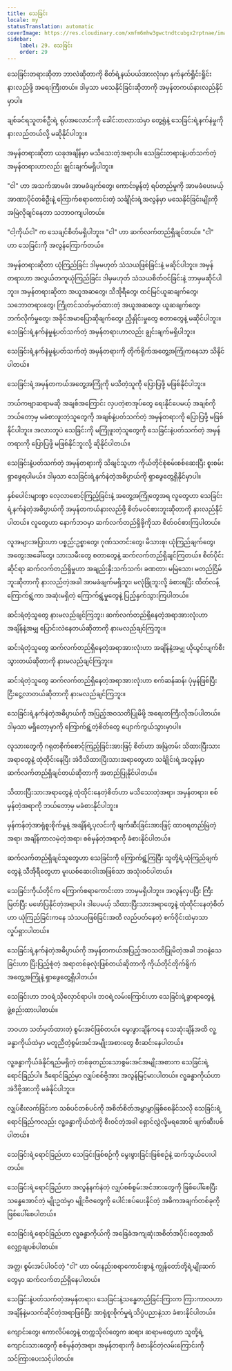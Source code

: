 ```yaml
---
title: သေခြင်း
locale: my
statusTranslation: automatic
coverImage: https://res.cloudinary.com/xmfm6mhw3gwctndtcubgx2rptnae/image/upload/v1740337243/small_cover_educacion_fundamental_a051170f1c.webp
sidebar:
    label: 29. သေခြင်း
    order: 29
---
```

သေခြင်းတရားဆိုတာ ဘာလဲဆိုတာကို စိတ်ရဲ့နယ်ပယ်အားလုံးမှာ နက်နက်ရှိုင်းရှိုင်းနားလည်ဖို့ အရေးကြီးတယ်။ ဒါမှသာ မသေနိုင်ခြင်းဆိုတာကို အမှန်တကယ်နားလည်နိုင်မှာပါ။

ချစ်ခင်ရသူတစ်ဦးရဲ့ ရုပ်အလောင်းကို ခေါင်းတလားထဲမှာ တွေ့ရုံနဲ့ သေခြင်းရဲ့နက်နဲမှုကို နားလည်တယ်လို့ မဆိုနိုင်ပါဘူး။

အမှန်တရားဆိုတာ ယခုအချိန်မှာ မသိသေးတဲ့အရာပါ။ သေခြင်းတရားနဲ့ပတ်သက်တဲ့ အမှန်တရားဟာလည်း ချွင်းချက်မရှိပါဘူး။

"ငါ" ဟာ အသက်အာမခံ၊ အာမခံချက်တွေ၊ ကောင်းမွန်တဲ့ ရပ်တည်မှုကို အာမခံပေးမယ့် အာဏာပိုင်တစ်ဦးနဲ့ ကြောက်စရာကောင်းတဲ့ သင်္ချိုင်းရဲ့အလွန်မှာ မသေနိုင်ခြင်းမျိုးကို အမြဲလိုချင်နေတာ သဘာဝကျပါတယ်။

"ငါ့ကိုယ်ငါ" က သေချင်စိတ်မရှိပါဘူး။ "ငါ" ဟာ ဆက်လက်တည်ရှိချင်တယ်။ "ငါ" ဟာ သေခြင်းကို အလွန်ကြောက်တယ်။

အမှန်တရားဆိုတာ ယုံကြည်ခြင်း ဒါမှမဟုတ် သံသယဖြစ်ခြင်းနဲ့ မဆိုင်ပါဘူး။ အမှန်တရားဟာ အလွယ်တကူယုံကြည်ခြင်း ဒါမှမဟုတ် သံသယစိတ်ဝင်ခြင်းနဲ့ ဘာမှမဆိုင်ပါဘူး။ အမှန်တရားဆိုတာ အယူအဆတွေ၊ သီအိုရီတွေ၊ ထင်မြင်ယူဆချက်တွေ၊ သဘောတရားတွေ၊ ကြိုတင်သတ်မှတ်ထားတဲ့ အယူအဆတွေ၊ ယူဆချက်တွေ၊ ဘက်လိုက်မှုတွေ၊ အခိုင်အမာပြောဆိုချက်တွေ၊ ညှိနှိုင်းမှုတွေ စတာတွေနဲ့ မဆိုင်ပါဘူး။ သေခြင်းရဲ့နက်နဲမှုနဲ့ပတ်သက်တဲ့ အမှန်တရားဟာလည်း ချွင်းချက်မရှိပါဘူး။

သေခြင်းရဲ့နက်နဲမှုနဲ့ပတ်သက်တဲ့ အမှန်တရားကို တိုက်ရိုက်အတွေ့အကြုံကနေသာ သိနိုင်ပါတယ်။

သေခြင်းရဲ့အမှန်တကယ်အတွေ့အကြုံကို မသိတဲ့သူကို ပြောပြဖို့ မဖြစ်နိုင်ပါဘူး။

ဘယ်ကဗျာဆရာမဆို အချစ်အကြောင်း လှပတဲ့စာအုပ်တွေ ရေးနိုင်ပေမယ့် အချစ်ကို ဘယ်တော့မှ မခံစားဖူးတဲ့သူတွေကို အချစ်နဲ့ပတ်သက်တဲ့ အမှန်တရားကို ပြောပြဖို့ မဖြစ်နိုင်ပါဘူး။ အလားတူပဲ သေခြင်းကို မကြုံဖူးတဲ့သူတွေကို သေခြင်းနဲ့ပတ်သက်တဲ့ အမှန်တရားကို ပြောပြဖို့ မဖြစ်နိုင်ဘူးလို့ ဆိုနိုင်ပါတယ်။

သေခြင်းနဲ့ပတ်သက်တဲ့ အမှန်တရားကို သိချင်သူဟာ ကိုယ်တိုင်စုံစမ်းစစ်ဆေးပြီး စူးစမ်းရှာဖွေရပါမယ်။ ဒါမှသာ သေခြင်းရဲ့နက်နဲတဲ့အဓိပ္ပာယ်ကို ရှာဖွေတွေ့ရှိနိုင်မှာပါ။

နှစ်ပေါင်းများစွာ လေ့လာစောင့်ကြည့်ခြင်းနဲ့ အတွေ့အကြုံတွေအရ လူတွေဟာ သေခြင်းရဲ့နက်နဲတဲ့အဓိပ္ပာယ်ကို အမှန်တကယ်နားလည်ဖို့ စိတ်မဝင်စားဘူးဆိုတာကို နားလည်နိုင်ပါတယ်။ လူတွေဟာ နောက်ဘဝမှာ ဆက်လက်တည်ရှိဖို့ကိုသာ စိတ်ဝင်စားကြပါတယ်။

လူအများအပြားဟာ ပစ္စည်းဥစ္စာတွေ၊ ဂုဏ်သတင်းတွေ၊ မိသားစု၊ ယုံကြည်ချက်တွေ၊ အတွေးအခေါ်တွေ၊ သားသမီးတွေ စတာတွေနဲ့ ဆက်လက်တည်ရှိချင်ကြတယ်။ စိတ်ပိုင်းဆိုင်ရာ ဆက်လက်တည်ရှိမှုဟာ အချည်းနှီးသက်သက်၊ ခဏတာ၊ မမြဲသော၊ မတည်ငြိမ်ဘူးဆိုတာကို နားလည်တဲ့အခါ အာမခံချက်မရှိဘူး၊ မလုံခြုံဘူးလို့ ခံစားရပြီး ထိတ်လန့်ကြောက်ရွံ့ကာ အဆုံးမရှိတဲ့ ကြောက်ရွံ့မှုတွေနဲ့ ပြည့်နှက်သွားကြပါတယ်။

ဆင်းရဲတဲ့သူတွေ နားမလည်ချင်ကြဘူး၊ ဆက်လက်တည်ရှိနေတဲ့အရာအားလုံးဟာ အချိန်နဲ့အမျှ ပြောင်းလဲနေတယ်ဆိုတာကို နားမလည်ချင်ကြဘူး။

ဆင်းရဲတဲ့သူတွေ ဆက်လက်တည်ရှိနေတဲ့အရာအားလုံးဟာ အချိန်နဲ့အမျှ ယိုယွင်းပျက်စီးသွားတယ်ဆိုတာကို နားမလည်ချင်ကြဘူး။

ဆင်းရဲတဲ့သူတွေ ဆက်လက်တည်ရှိနေတဲ့အရာအားလုံးဟာ စက်ဆန်ဆန်၊ ပုံမှန်ဖြစ်ပြီး ငြီးငွေ့လာတယ်ဆိုတာကို နားမလည်ချင်ကြဘူး။

သေခြင်းရဲ့နက်နဲတဲ့အဓိပ္ပာယ်ကို အပြည့်အဝသတိပြုမိဖို့ အရေးတကြီးလိုအပ်ပါတယ်။ ဒါမှသာ မရှိတော့မှာကို ကြောက်ရွံ့တဲ့စိတ်တွေ ပျောက်ကွယ်သွားမှာပါ။

လူသားတွေကို ဂရုတစိုက်စောင့်ကြည့်ခြင်းအားဖြင့် စိတ်ဟာ အမြဲတမ်း သိထားပြီးသားအရာတွေနဲ့ ထုံထိုင်းနေပြီး အဲဒီသိထားပြီးသားအရာတွေဟာ သင်္ချိုင်းရဲ့အလွန်မှာ ဆက်လက်တည်ရှိချင်တယ်ဆိုတာကို အတည်ပြုနိုင်ပါတယ်။

သိထားပြီးသားအရာတွေနဲ့ ထုံထိုင်းနေတဲ့စိတ်ဟာ မသိသေးတဲ့အရာ၊ အမှန်တရား၊ စစ်မှန်တဲ့အရာကို ဘယ်တော့မှ မခံစားနိုင်ပါဘူး။

မှန်ကန်တဲ့အာရုံစူးစိုက်မှုနဲ့ အချိန်ရဲ့ပုလင်းကို ဖျက်ဆီးခြင်းအားဖြင့် ထာဝရတည်မြဲတဲ့အရာ၊ အချိန်ကာလမဲ့တဲ့အရာ၊ စစ်မှန်တဲ့အရာကို ခံစားနိုင်ပါတယ်။

ဆက်လက်တည်ရှိချင်သူတွေဟာ သေခြင်းကို ကြောက်ရွံ့ကြပြီး သူတို့ရဲ့ယုံကြည်ချက်တွေနဲ့ သီအိုရီတွေဟာ မူးယစ်ဆေးဝါးအဖြစ်သာ အသုံးဝင်ပါတယ်။

သေခြင်းကိုယ်တိုင်က ကြောက်စရာကောင်းတာ ဘာမှမရှိပါဘူး။ အလွန်လှပပြီး ကြီးမြတ်ပြီး မဖော်ပြနိုင်တဲ့အရာပါ။ ဒါပေမယ့် သိထားပြီးသားအရာတွေနဲ့ ထုံထိုင်းနေတဲ့စိတ်ဟာ ယုံကြည်ခြင်းကနေ သံသယဖြစ်ခြင်းအထိ လည်ပတ်နေတဲ့ စက်ဝိုင်းထဲမှာသာ လှုပ်ရှားပါတယ်။

သေခြင်းရဲ့နက်နဲတဲ့အဓိပ္ပာယ်ကို အမှန်တကယ်အပြည့်အဝသတိပြုမိတဲ့အခါ ဘဝနဲ့သေခြင်းဟာ ပြီးပြည့်စုံတဲ့ အရာတစ်ခုလုံးဖြစ်တယ်ဆိုတာကို ကိုယ်တိုင်တိုက်ရိုက်အတွေ့အကြုံနဲ့ ရှာဖွေတွေ့ရှိပါတယ်။

သေခြင်းဟာ ဘဝရဲ့သိုလှောင်ရာပါ။ ဘဝရဲ့လမ်းကြောင်းဟာ သေခြင်းရဲ့ခွာရာတွေနဲ့ ဖွဲ့စည်းထားပါတယ်။

ဘဝဟာ သတ်မှတ်ထားတဲ့ စွမ်းအင်ဖြစ်တယ်။ မွေးဖွားချိန်ကနေ သေဆုံးချိန်အထိ လူ့ခန္ဓာကိုယ်ထဲမှာ မတူညီတဲ့စွမ်းအင်အမျိုးအစားတွေ စီးဆင်းနေပါတယ်။

လူ့ခန္ဓာကိုယ်ခံနိုင်ရည်မရှိတဲ့ တစ်ခုတည်းသောစွမ်းအင်အမျိုးအစားက သေခြင်းရဲ့ရောင်ခြည်ပါ။ ဒီရောင်ခြည်မှာ လျှပ်စစ်ဗို့အား အလွန်မြင့်မားပါတယ်။ လူ့ခန္ဓာကိုယ်ဟာ အဲဒီဗို့အားကို မခံနိုင်ပါဘူး။

လျှပ်စီးလက်ခြင်းက သစ်ပင်တစ်ပင်ကို အစိတ်စိတ်အမွှာမွှာဖြစ်စေနိုင်သလို သေခြင်းရဲ့ရောင်ခြည်ကလည်း လူ့ခန္ဓာကိုယ်ထဲကို စီးဝင်တဲ့အခါ ရှောင်လွှဲလို့မရအောင် ဖျက်ဆီးပစ်ပါတယ်။

သေခြင်းရဲ့ရောင်ခြည်ဟာ သေခြင်းဖြစ်စဉ်ကို မွေးဖွားခြင်းဖြစ်စဉ်နဲ့ ဆက်သွယ်ပေးပါတယ်။

သေခြင်းရဲ့ရောင်ခြည်ဟာ အလွန်နက်နဲတဲ့ လျှပ်စစ်စွမ်းအင်အားတွေကို ဖြစ်ပေါ်စေပြီး သန္ဓေအောင်တဲ့ မျိုးဥထဲမှာ မျိုးဗီဇတွေကို ပေါင်းစပ်ပေးနိုင်တဲ့ အဓိကအချက်တစ်ခုကို ဖြစ်ပေါ်စေပါတယ်။

သေခြင်းရဲ့ရောင်ခြည်ဟာ လူ့ခန္ဓာကိုယ်ကို အခြေခံအကျဆုံးအစိတ်အပိုင်းတွေအထိ လျှော့ချပစ်ပါတယ်။

အတ္တ၊ စွမ်းအင်ပါဝင်တဲ့ "ငါ" ဟာ ဝမ်းနည်းစရာကောင်းစွာနဲ့ ကျွန်တော်တို့ရဲ့မျိုးဆက်တွေမှာ ဆက်လက်တည်ရှိနေပါတယ်။

သေခြင်းနဲ့ပတ်သက်တဲ့အမှန်တရား၊ သေခြင်းနဲ့သန္ဓေတည်ခြင်းကြားက ကြားကာလဟာ အချိန်နဲ့မသက်ဆိုင်တဲ့အရာဖြစ်ပြီး အာရုံစူးစိုက်မှုရဲ့သိပ္ပံပညာနဲ့သာ ခံစားနိုင်ပါတယ်။

ကျောင်းတွေ၊ ကောလိပ်တွေနဲ့ တက္ကသိုလ်တွေက ဆရာ၊ ဆရာမတွေဟာ သူတို့ရဲ့ကျောင်းသားတွေကို စစ်မှန်တဲ့အရာ၊ အမှန်တရားကို ခံစားနိုင်တဲ့လမ်းကြောင်းကို သင်ကြားပေးသင့်ပါတယ်။

